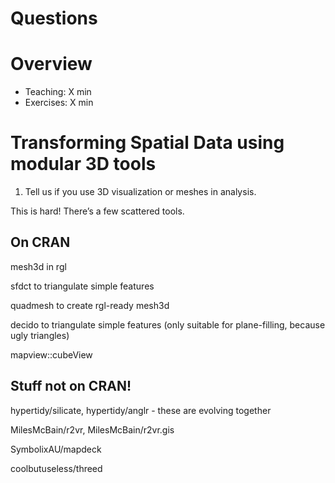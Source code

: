 # Questions


# Overview

* Teaching: X min
* Exercises: X min


# Transforming Spatial Data using modular 3D tools {.exercise}


1. Tell us if you use 3D visualization or meshes in analysis. 


This is hard! There's a few scattered tools. 

## On CRAN 

mesh3d in rgl

sfdct to triangulate simple features

quadmesh to create rgl-ready mesh3d

decido to triangulate simple features (only suitable for plane-filling, because ugly triangles)

mapview::cubeView 

## Stuff not on CRAN!

hypertidy/silicate, hypertidy/anglr - these are evolving together 

MilesMcBain/r2vr, MilesMcBain/r2vr.gis

SymbolixAU/mapdeck

coolbutuseless/threed

